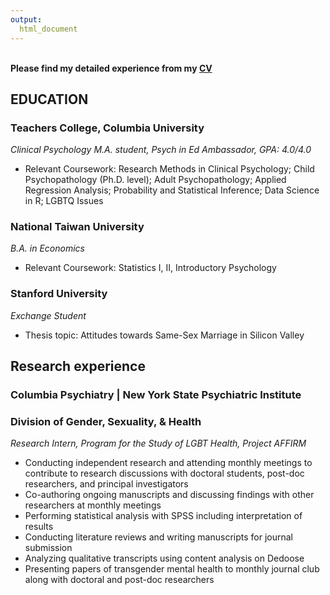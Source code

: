 ```yaml
---
output: 
  html_document
---
```

<br/>
__Please find my detailed experience from my [CV](https://drive.google.com/open?id=1TdwDFqwtJ6e2yHveuoGrH_REyNSIKnBd)__

## EDUCATION

### Teachers College, Columbia University

_Clinical Psychology M.A. student, Psych in Ed Ambassador, GPA: 4.0/4.0_

- Relevant Coursework: Research Methods in Clinical Psychology; Child Psychopathology (Ph.D. level); Adult Psychopathology; Applied Regression Analysis; Probability and Statistical Inference; Data Science in R; LGBTQ Issues

### National Taiwan University

_B.A. in Economics_

- Relevant Coursework: Statistics I, II, Introductory Psychology

### Stanford University

_Exchange Student_

- Thesis topic: Attitudes towards Same-Sex Marriage in Silicon Valley	

## Research experience

### Columbia Psychiatry | New York State Psychiatric Institute
### Division of Gender, Sexuality, & Health

_Research Intern, Program for the Study of LGBT Health, Project AFFIRM_

- Conducting independent research and attending monthly meetings to contribute to research discussions with doctoral students, post-doc researchers, and principal investigators
- Co-authoring ongoing manuscripts and discussing findings with other researchers at monthly meetings
- Performing statistical analysis with SPSS including interpretation of results
- Conducting literature reviews and writing manuscripts for journal submission
- Analyzing qualitative transcripts using content analysis on Dedoose
- Presenting papers of transgender mental health to monthly journal club along with doctoral and post-doc researchers
